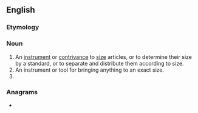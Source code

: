 {{also|Sizer}}
==English==

===Etymology===
{{suffix|en|size|er}}

===Noun===
{{en-noun}}

# An [[instrument]] or [[contrivance]] to [[size]] articles, or to determine their size by a standard, or to separate and distribute them according to size.
# An instrument or tool for bringing anything to an exact size.
# {{alternative form of|en|sizar}}

===Anagrams===
* {{anagrams|en|a=eirsz|Reisz}}